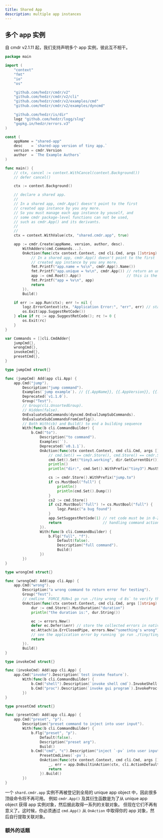 ```yaml
---
title: Shared App
description: multiple app instances
---
```


## 多个 app 实例

自 cmdr v2.1.11 起，我们支持声明多个 app 实例，彼此互不相干。

```go title="examples/shared/main.go"
package main

import (
	"context"
	"fmt"
	"io"
	"os"

	"github.com/hedzr/cmdr/v2"
	"github.com/hedzr/cmdr/v2/cli"
	"github.com/hedzr/cmdr/v2/examples/cmd"
	"github.com/hedzr/cmdr/v2/examples/dyncmd"

	"github.com/hedzr/is/dir"
	logz "github.com/hedzr/logg/slog"
	"gopkg.in/hedzr/errors.v3"
)

const (
	appName = "shared-app"
	desc    = `shared-app version of tiny app.`
	version = cmdr.Version
	author  = `The Example Authors`
)

func main() {
	// ctx, cancel := context.WithCancel(context.Background())
	// defer cancel()

	ctx := context.Background()

	// declare a shared app.
	//
	// In a shared app, cmdr.App() doesn't point to the first
	// created app instance by you any more.
	// So you must manage each app instance by youself, and
	// some cmdr package-level functions can not be used,
	// such as cmdr.App() and its derivants.
	//
	//
	ctx = context.WithValue(ctx, "shared.cmdr.app", true)

	app := cmdr.Create(appName, version, author, desc).
		WithAdders(cmd.Commands...).
		OnAction(func(ctx context.Context, cmd cli.Cmd, args []string) (err error) {
			// In a shared app, cmdr.App() doesn't point to the first
			// created app instance by you any more.
			fmt.Printf("app.name = %s\n", cmdr.App().Name())
			fmt.Printf("app.unique = %v\n", cmdr.App()) // return an uncertain app object
			app := cmd.Root().App()                     // this is the real app object associate with current RootCommand
			fmt.Printf("app = %v\n", app)
			return
		}).
		Build()

	if err := app.Run(ctx); err != nil {
		logz.ErrorContext(ctx, "Application Error:", "err", err) // stacktrace if in debug mode/build
		os.Exit(app.SuggestRetCode())
	} else if rc := app.SuggestRetCode(); rc != 0 {
		os.Exit(rc)
	}
}

var Commands = []cli.CmdAdder{
	jumpCmd{},
	wrongCmd{},
	invokeCmd{},
	presetCmd{},
}

type jumpCmd struct{}

func (jumpCmd) Add(app cli.App) {
	app.Cmd("jump").
		Description("jump command").
		Examples(`jump example`). // {{.AppName}}, {{.AppVersion}}, {{.DadCommands}}, {{.Commands}}, ...
		Deprecated(`v1.1.0`).
		Group("Test").
		// Group(cli.UnsortedGroup).
		// Hidden(false).
		OnEvaluateSubCommands(dyncmd.OnEvalJumpSubCommands).
		OnEvaluateSubCommandsFromConfig().
		// Both With(cb) and Build() to end a building sequence
		With(func(b cli.CommandBuilder) {
			b.Cmd("to").
				Description("to command").
				Examples(``).
				Deprecated(`v0.1.1`).
				OnAction(func(ctx context.Context, cmd cli.Cmd, args []string) (err error) {
					// cmd.Set() == cmdr.Store(), cmd.Store() == cmdr.Store()
					cmd.Set().Set("tiny3.working", dir.GetCurrentDir())
					println()
					println("dir:", cmd.Set().WithPrefix("tiny3").MustString("working"))

					cs := cmdr.Store().WithPrefix("jump.to")
					if cs.MustBool("full") {
						println()
						println(cmd.Set().Dump())
					}
					cs2 := cmd.Store()
					if cs2.MustBool("full") != cs.MustBool("full") {
						logz.Panic("a bug found")
					}
					app.SetSuggestRetCode(1) // ret code must be in 0-255
					return                   // handling command action here
				}).
				With(func(b cli.CommandBuilder) {
					b.Flg("full", "f").
						Default(false).
						Description("full command").
						Build()
				})
		})
}

type wrongCmd struct{}

func (wrongCmd) Add(app cli.App) {
	app.Cmd("wrong").
		Description("a wrong command to return error for testing").
		Group("Test").
		// cmdline `FORCE_RUN=1 go run ./tiny wrong -d 8s` to verify this command to see the returned application error.
		OnAction(func(ctx context.Context, cmd cli.Cmd, args []string) (err error) {
			dur := cmd.Store().MustDuration("duration")
			println("the duration is:", dur.String())

			ec := errors.New()
			defer ec.Defer(&err) // store the collected errors in native err and return it
			ec.Attach(io.ErrClosedPipe, errors.New("something's wrong"), os.ErrPermission)
			// see the application error by running `go run ./tiny/tiny/main.go wrong`.
			return
		}).
		Build()
}

type invokeCmd struct{}

func (invokeCmd) Add(app cli.App) {
	app.Cmd("invoke").Description(`test invoke feature`).
		With(func(b cli.CommandBuilder) {
			b.Cmd("shell").Description(`invoke shell cmd`).InvokeShell(`ls -la`).UseShell("/bin/bash").OnAction(nil).Build()
			b.Cmd("proc").Description(`invoke gui program`).InvokeProc(`say "hello, world!"`).OnAction(nil).Build()
		})
}

type presetCmd struct{}

func (presetCmd) Add(app cli.App) {
	app.Cmd("preset", "p").
		Description("preset command to inject into user input").
		With(func(b cli.CommandBuilder) {
			b.Flg("preset", "p").
				Default(false).
				Description("preset arg").
				Build()
			b.Cmd("cmd", "c").Description("inject `-pv` into user input cmdline").
				PresetCmdLines(`-pv`).
				OnAction(func(ctx context.Context, cmd cli.Cmd, args []string) (err error) {
					_, err = app.DoBuiltinAction(ctx, cli.ActionDefault)
					return
				}).Build()
		})
}
```

一个 `shard.cmdr.app` 实例不再被登记到全局的 unique app object 中，因此很多顶级命令将不再可用。
例如 `cmdr.App()` 及其衍生函数是为了从 unique app object 获得 app 实例对象，然后据此取得一系列的关联对象。
但现在它们不再有意义了。这时候，你必须通过 `cmd.App()` 从 `OnAction` 中取得你的 app 对象，然后自行提取关联对象。

### 额外的话题

<Cards>
  <Card title="With Options" href="../g71-with-options" />
  <Card title="Package Level Functions" href="../g70-package-level-functions" />
</Cards>
